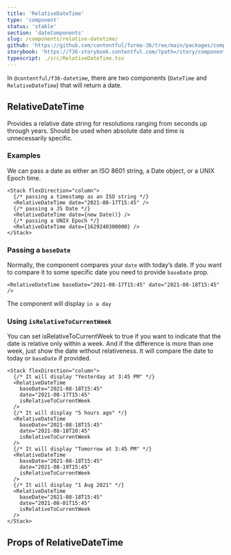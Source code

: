 ```yaml
---
title: 'RelativeDateTime'
type: 'component'
status: 'stable'
section: 'dateComponents'
slug: /components/relative-datetime/
github: 'https://github.com/contentful/forma-36/tree/main/packages/components/datetime'
storybook: 'https://f36-storybook.contentful.com/?path=/story/components-datetime-relativedatetime--basic'
typescript: ./src/RelativeDateTime.tsx
---
```


In `@contentful/f36-datetime`, there are two components (`DateTime` and `RelativeDateTime`) that will return a date.

## RelativeDateTime

Provides a relative date string for resolutions ranging from seconds up through years. Should be used when absolute date and time is unnecessarily specific.

### Examples

We can pass a date as either an ISO 8601 string, a Date object, or a UNIX Epoch time.

```tsx
<Stack flexDirection="column">
  {/* passing a timestamp as an ISO string */}
  <RelativeDateTime date="2021-08-17T15:45" />
  {/* passing a JS Date */}
  <RelativeDateTime date={new Date()} />
  {/* passing a UNIX Epoch */}
  <RelativeDateTime date={1629240300000} />
</Stack>
```

### Passing a `baseDate`

Normally, the component compares your `date` with today’s date. If you want to compare it to some specific date
you need to provide `baseDate` prop.

```tsx
<RelativeDateTime baseDate="2021-08-17T15:45" date="2021-08-18T15:45" />
```

The component will display `in a day`

### Using `isRelativeToCurrentWeek`

You can set isRelativeToCurrentWeek to true if you want to indicate that the date is relative only within a week.
And if the difference is more than one week, just show the date without relativeness.
It will compare the date to today or `baseDate` if provided.

```tsx
<Stack flexDirection="column">
  {/* It will display "Yesterday at 3:45 PM" */}
  <RelativeDateTime
    baseDate="2021-08-18T15:45"
    date="2021-08-17T15:45"
    isRelativeToCurrentWeek
  />
  {/* It will display "5 hours ago" */}
  <RelativeDateTime
    baseDate="2021-08-18T15:45"
    date="2021-08-18T10:45"
    isRelativeToCurrentWeek
  />
  {/* It will display "Tomorrow at 3:45 PM" */}
  <RelativeDateTime
    baseDate="2021-08-18T15:45"
    date="2021-08-19T15:45"
    isRelativeToCurrentWeek
  />
  {/* It will display "1 Aug 2021" */}
  <RelativeDateTime
    baseDate="2021-08-18T15:45"
    date="2021-08-01T15:45"
    isRelativeToCurrentWeek
  />
</Stack>
```

## Props of RelativeDateTime

<PropsTable of="RelativeDateTime" />
